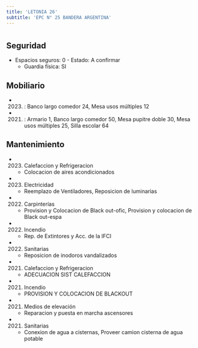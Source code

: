 ```yaml
---
title: 'LETONIA 26'
subtitle: 'EPC N° 25 BANDERA ARGENTINA'
---
```


#


## Seguridad

*  Espacios seguros: 0 - Estado: A confirmar 
    + Guardia física: SI





## Mobiliario

*  (2023) : Banco largo comedor 24, Mesa usos múltiples 12 

*  (2021) : Armario 1, Banco largo comedor 50, Mesa pupitre doble 30, Mesa usos múltiples 25, Silla escolar 64 





## Mantenimiento

*  (2023) Calefaccion y Refrigeracion 
    + Colocacion de aires acondicionados

*  (2023) Electricidad 
    + Reemplazo de Ventiladores, Reposicion de luminarias

*  (2022) Carpinterías 
    + Provision y Colocacion de Black out-ofic, Provision y colocacion de Black out-espa

*  (2022) Incendio 
    + Rep. de Extintores y Acc. de la IFCI

*  (2022) Sanitarias 
    + Reposicion de inodoros vandalizados

*  (2021) Calefaccion y Refrigeracion 
    + ADECUACION SIST CALEFACCION

*  (2021) Incendio 
    + PROVISION Y COLOCACION DE BLACKOUT

*  (2021) Medios de elevación 
    + Reparacion y puesta en marcha ascensores

*  (2021) Sanitarias 
    + Conexion de agua a cisternas, Proveer camion cisterna de agua potable



